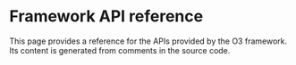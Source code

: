 
# Framework API reference

This page provides a reference for the APIs provided by the O3 framework. Its content is generated from comments in the source code.

<ApiDocs />
